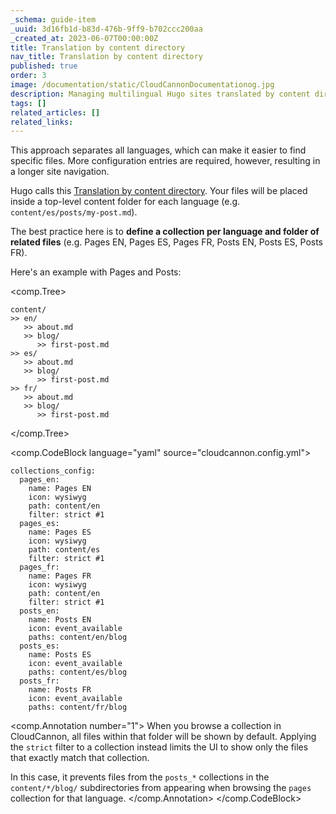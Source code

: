```yaml
---
_schema: guide-item
_uuid: 3d16fb1d-b83d-476b-9ff9-b702ccc200aa
_created_at: 2023-06-07T00:00:00Z
title: Translation by content directory
nav_title: Translation by content directory
published: true
order: 3
image: /documentation/static/CloudCannonDocumentationog.jpg
description: Managing multilingual Hugo sites translated by content directory/folder.
tags: []
related_articles: []
related_links:
---
```

This approach separates all languages, which can make it easier to find specific files. More configuration entries are required, however, resulting in a longer site navigation.

Hugo calls this [Translation by content directory](https://gohugo.io/content-management/multilingual/#translation-by-content-directory). Your files will be placed inside a top-level content folder for each language (e.g. `content/es/posts/my-post.md`).

The best practice here is to **define a collection per language and folder of related files** (e.g. Pages EN, Pages ES, Pages FR, Posts EN, Posts ES, Posts FR).

Here's an example with Pages and Posts:

<comp.Tree>
```
content/
>> en/
   >> about.md
   >> blog/
      >> first-post.md
>> es/
   >> about.md
   >> blog/
      >> first-post.md
>> fr/
   >> about.md
   >> blog/
      >> first-post.md
```
</comp.Tree>

<comp.CodeBlock language="yaml" source="cloudcannon.config.yml">
```
collections_config:
  pages_en:
    name: Pages EN
    icon: wysiwyg
    path: content/en
    filter: strict #1
  pages_es:
    name: Pages ES
    icon: wysiwyg
    path: content/es
    filter: strict #1
  pages_fr:
    name: Pages FR
    icon: wysiwyg
    path: content/en
    filter: strict #1
  posts_en:
    name: Posts EN
    icon: event_available
    paths: content/en/blog
  posts_es:
    name: Posts ES
    icon: event_available
    paths: content/es/blog
  posts_fr:
    name: Posts FR
    icon: event_available
    paths: content/fr/blog
```
<comp.Annotation number="1">
  When you browse a collection in CloudCannon, all files within that folder will be shown by default. 
  Applying the `strict` filter to a collection instead limits the UI to show only the files that exactly match that collection.

  In this case, it prevents files from the `posts_*` collections in the `content/*/blog/` subdirectories
  from appearing when browsing the `pages` collection for that language.
</comp.Annotation>
</comp.CodeBlock>
